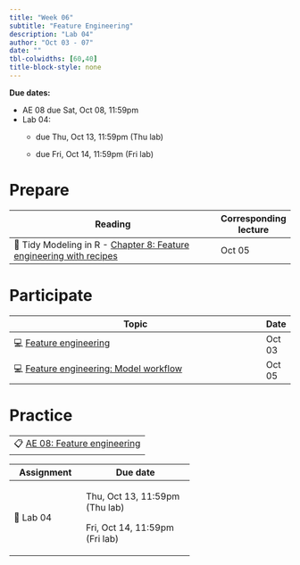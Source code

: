 ```yaml
---
title: "Week 06"
subtitle: "Feature Engineering"
description: "Lab 04"
author: "Oct 03 - 07"
date: ""
tbl-colwidths: [60,40]
title-block-style: none
---
```


::: callout-important
**Due dates:**

-   AE 08 due Sat, Oct 08, 11:59pm
-   Lab 04:
    -   due Thu, Oct 13, 11:59pm (Thu lab)

    -   due Fri, Oct 14, 11:59pm (Fri lab)
:::

# Prepare

| Reading                                                                                                  | Corresponding lecture |
|----------------------------------------------------------------------------------------------------------|-----------------------|
| 📖 Tidy Modeling in R - [Chapter 8: Feature engineering with recipes](https://www.tmwr.org/recipes.html) | Oct 05                |

# Participate

| Topic                                                                              | Date   |
|------------------------------------------------------------------------------------|--------|
| 💻 [Feature engineering](../slides/11-feature-engineering.qmd)                     | Oct 03 |
| 💻 [Feature engineering: Model workflow](../slides/12-feature-engineering-pt2.qmd) | Oct 05 |

# Practice

|                                                                                                    |
|----------------------------------------------------------------------------------------------------|
| 📋 [AE 08: Feature engineering](https://sta210-fa22.netlify.app/ae/ae-08-feature-engineering.html) |

+------------+--------------------------------+
| Assignment | Due date                       |
+============+================================+
| 📝 Lab 04  | Thu, Oct 13, 11:59pm (Thu lab) |
|            |                                |
|            | Fri, Oct 14, 11:59pm (Fri lab) |
+------------+--------------------------------+
